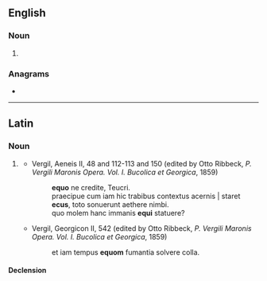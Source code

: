{{also|écus}}
==English==

===Noun===
{{head|en|noun plural form}}

# {{plural of|ecu|lang=en}}

===Anagrams===
* {{anagrams|en|'cues|cues}}

----

==Latin==

===Noun===
{{la-noun|ecus|equī|m|second}}

# {{label|la|probably|_|uncommon}} {{alternative form of|equus|lang=la}}
#* Vergil, Aeneis II, 48 and 112-113 and 150 (edited by Otto Ribbeck, ''P. Vergili Maronis Opera. Vol. I. Bucolica et Georgica'', 1859)
#*: '''equo''' ne credite, Teucri.
#*: praecipue cum iam hic trabibus contextus acernis | staret '''ecus''', toto sonuerunt aethere nimbi.
#*: quo molem hanc immanis '''equi''' statuere?
#* Vergil, Georgicon II, 542 (edited by Otto Ribbeck, ''P. Vergili Maronis Opera. Vol. I. Bucolica et Georgica'', 1859)
#*: et iam tempus '''equom''' fumantia solvere colla.

====Declension====
{{la-decl-2nd|equ|nom_sg=ecus|acc_sg=ecum|gen_pl=equōrum/equom}}